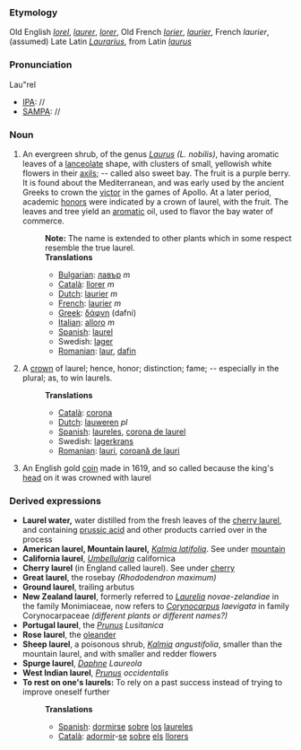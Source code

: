===Etymology===
Old English ''[[lorel]]'', ''[[laurer]]'', ''[[lorer]]'', Old French ''[[lorier]]'', ''[[laurier]]'', French ''laurier'', (assumed) Late Latin ''[[Laurarius]]'', from Latin ''[[laurus]]''
===Pronunciation===
Lau"rel 
*[[IPA]]: //
*[[SAMPA]]: //
===Noun===
#An evergreen shrub, of the genus ''[[Laurus]] (L. nobilis)'', having aromatic leaves of a [[lanceolate]] shape, with clusters of small, yellowish white flowers in their [[axils]]; -- called also sweet bay. The fruit is a purple berry. It is found about the Mediterranean, and was early used by the ancient Greeks to crown the [[victor]] in the games of Apollo. At a later period, academic [[honor]]s were indicated by a crown of laurel, with the fruit. The leaves and tree yield an [[aromatic]] oil, used to flavor the bay water of commerce.
#:'''Note:''' The name is extended to other plants which in some respect resemble the true laurel.
#:'''Translations'''
#:*[[Bulgarian]]: [[лавър]] ''m'' 
#:*[[Català]]: [[llorer]] ''m''
#:*[[Dutch]]: [[laurier]] ''m'' 
#:*[[French]]: [[laurier]] ''m''
#:*[[Greek]]: [[δάφνη]] (dafni)
#:*[[Italian]]: [[alloro]] ''m''
#:*[[Spanish]]: [[laurel]]
#:*Swedish: [[lager]]
#:*[[Romanian]]: [[laur]], [[dafin]] 
#A [[crown]] of laurel; hence, honor; distinction; fame; -- especially in the plural; as, to win laurels.
#:'''Translations'''
#:*[[Català]]: [[corona]]
#:*[[Dutch]]: [[lauweren]] ''pl'' 
#:*[[Spanish]]: [[laureles]], [[corona de laurel]]
#:*Swedish: [[lagerkrans]]
#:*[[Romanian]]: [[lauri]], [[coroană de lauri]]
#An English gold [[coin]] made in 1619, and so called because the king's [[head]] on it was crowned with laurel

===Derived expressions===
*'''Laurel water,''' water distilled from the fresh leaves of the [[cherry laurel]], and containing [[prussic acid]] and other products carried over in the process
*'''American laurel, Mountain laurel,''' ''[[Kalmia latifolia]]''. See under [[mountain]]
*'''California laurel''', ''[[Umbellularia]]'' californica
*'''Cherry laurel''' (in England called laurel). See under [[cherry]]
*'''Great laurel''', the rosebay ''(Rhododendron maximum)''
*'''Ground laurel''', trailing arbutus
*'''New Zealand laurel''', formerly referred to ''[[Laurelia]] novae-zelandiae'' in the family Monimiaceae, now refers to ''[[Corynocarpus]] laevigata'' in family Corynocarpaceae ''(different plants or different names?)''
*'''Portugal laurel''', the ''[[Prunus]] Lusitanica''
*'''Rose laurel''', the [[oleander]]
*'''Sheep laurel''', a poisonous shrub, ''[[Kalmia]] angustifolia'', smaller than the mountain laurel, and with smaller and redder flowers
*'''Spurge laurel''', ''[[Daphne]] Laureola''
*'''West Indian laurel''', ''[[Prunus]] occidentalis''
*'''To rest on one's laurels:''' To rely on a past success instead of trying to improve oneself further
*:'''Translations'''
*:*[[Spanish]]: [[dormirse]] [[sobre]] [[los]] [[laureles]]
*:*[[Català]]: [[adormir]]-[[se]] [[sobre]] [[els]] [[llorers]]